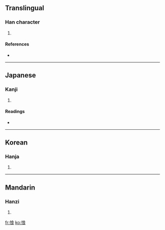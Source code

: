==Translingual==

===Han character===
{{Han char|rn=61|rad=心|as=07|sn=10|four=9303<sub>2</sub>|canj=心戈日女 (PIAV)}}

# {{defn|Han|sort=心07}}

====References====
* {{Han ref|kx=0388.150|dkj=10690|dj=0721.070|hdz=42307.030|uh=60A2|ud=24738|bh=D1A2|bd=53666}}

----

==Japanese==

===Kanji===
{{ja-kanji|grade=|rs=心07}}

# {{defn|Japanese}}

====Readings====
* {{ja-readings|on=[[りょう]] (ryō), [[こう]] (kō)|kun=[[かなしむ]] (kanashimu)}}

----

==Korean==

===Hanja===
{{ko-hanja|hangeul=량>양|eumhun=|rv=ryang>yang|mr=ryang>yang|y=lyang>yang}}

# {{defn|Korean}}

----

==Mandarin==

===Hanzi===
{{cmn-hanzi|pin=[[liàng]] ([[liang4]])|wg=liang<sup>4</sup>}}

# {{defn|Mandarin}}

[[fr:悢]]
[[ko:悢]]